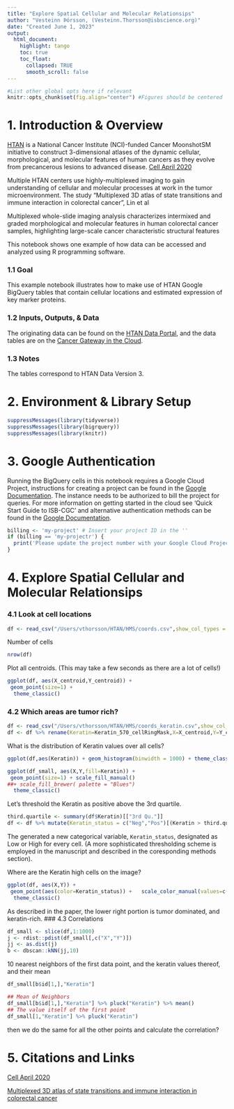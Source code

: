 ```yaml
---
title: "Explore Spatial Cellular and Molecular Relationsips"
author: "Vesteinn Þórsson, (Vesteinn.Thorsson@isbscience.org)"
date: "Created June 1, 2023"
output:
  html_document:
    highlight: tango
    toc: true
    toc_float:
      collapsed: TRUE
      smooth_scroll: false
---
```

```r
#List other global opts here if relevant
knitr::opts_chunk$set(fig.align="center") #Figures should be centered
```

# 1. Introduction & Overview 

[HTAN](https://humantumoratlas.org/) is a National Cancer Institute (NCI)-funded Cancer MoonshotSM initiative to construct 3-dimensional atlases of the dynamic cellular, morphological, and molecular features of human cancers as they evolve from precancerous lesions to advanced disease. [Cell April 2020](https://www.sciencedirect.com/science/article/pii/S0092867420303469) 

Multiple HTAN centers use highly-multiplexed imaging to gain understanding of cellular and molecular processes at work in the tumor microenvironment.  The study "Multiplexed 3D atlas of state transitions and immune interaction in colorectal cancer", Lin et al

Multiplexed whole-slide imaging analysis characterizes intermixed and graded morphological and molecular features in human colorectal cancer samples, highlighting large-scale cancer characteristic structural features


This notebook shows one example of how data can be accessed and analyzed using R programming software.

### 1.1 Goal

This example notebook illustrates how to make use of HTAN Google BigQuery tables that contain cellular locations and estimated expression of key marker proteins.  

### 1.2 Inputs, Outputs, & Data 

The originating data can be found on the [HTAN Data Portal](https://data.humantumoratlas.org/), and the data tables are on the [Cancer Gateway in the Cloud](https://isb-cgc.appspot.com/).


### 1.3 Notes

The tables correspond to HTAN Data Version 3.

# 2. Environment & Library Setup
```r
suppressMessages(library(tidyverse))
suppressMessages(library(bigrquery))
suppressMessages(library(knitr))
```

# 3. Google Authentication

Running the BigQuery cells in this notebook requires a Google Cloud Project, instructions for creating a project can be found in the [Google Documentation](https://cloud.google.com/resource-manager/docs/creating-managing-projects#console). The instance needs to be authorized to bill the project for queries. For more information on getting started in the cloud see 'Quick Start Guide to ISB-CGC' and alternative authentication methods can be found in the [Google Documentation](https://cloud.google.com/resource-manager/docs/creating-managing-projects#console).

```r
billing <- 'my-project' # Insert your project ID in the ''
if (billing == 'my-projectr') {
  print('Please update the project number with your Google Cloud Project')
}
```

# 4. Explore Spatial Cellular and Molecular Relationsips


### 4.1 Look at cell locations

```r
df <- read_csv("/Users/vthorsson/HTAN/HMS/coords.csv",show_col_types = FALSE)
```

Number of cells 
```r
nrow(df)
```
Plot all centroids. (This may take a few seconds as there are a lot of cells!)
```r
ggplot(df, aes(X_centroid,Y_centroid)) +
 geom_point(size=1) +
  theme_classic()
```

### 4.2 Which areas are tumor rich?
```r
df <- read_csv("/Users/vthorsson/HTAN/HMS/coords_keratin.csv",show_col_types = FALSE)
df <- df %>% rename(Keratin=Keratin_570_cellRingMask,X=X_centroid,Y=Y_centroid)
```

What is the distribution of Keratin values over all cells?
```r
ggplot(df,aes(Keratin)) + geom_histogram(binwidth = 1000) + theme_classic()
```

```r
ggplot(df_small, aes(X,Y,fill=Keratin)) +
 geom_point(size=1) + scale_fill_manual()
##+ scale_fill_brewer( palette = "Blues")
  theme_classic()
```
Let's threshold the Keratin as positive above the 3rd quartile.
```r
third.quartile <- summary(df$Keratin)[["3rd Qu."]]
df <- df %>% mutate(Keratin_status = c("Neg","Pos")[(Keratin > third.quartile)+1])
```
The generated a new categorical variable, `Keratin_status`, designated as Low or High for every cell.
(A more sophisticated thresholding scheme is employed in the manuscript and described in the coresponding methods section).

Where are the Keratin high cells on the image?
```r
ggplot(df, aes(X,Y)) +
 geom_point(aes(color=Keratin_status)) +   scale_color_manual(values=c("gray90","yellow")) +
  theme_classic()
```
As described in the paper, the lower right portion is tumor dominated, and keratin-rich.
### 4.3 Correlations

```r
df_small <- slice(df,1:1000)
j <- rdist::pdist(df_small[,c("X","Y")])
jj <- as.dist(j)
b <- dbscan::kNN(jj,10)
```

10 nearest neighbors of the first data point, and the keratin values thereof, and their mean

```r
df_small[b$id[1,],"Keratin"]

## Mean of Neighbors
df_small[b$id[1,],"Keratin"] %>% pluck("Keratin") %>% mean()
## The value itself of the first point
df_small[1,"Keratin"] %>% pluck("Keratin")
```
then we do the same for all the other points and calculate the correlation?

# 5. Citations and Links

[Cell April 2020](https://www.sciencedirect.com/science/article/pii/S0092867420303469)

[Multiplexed 3D atlas of state transitions and immune interaction in colorectal cancer](https://www.cell.com/cell/fulltext/S0092-8674(22)01571-9)